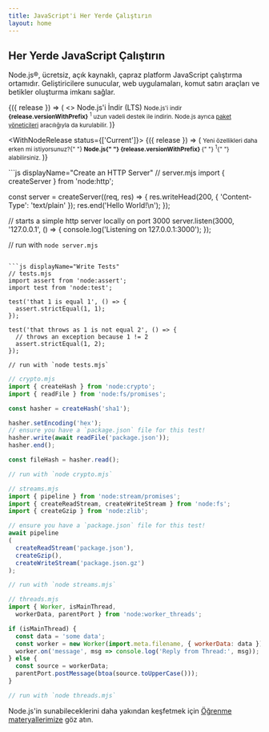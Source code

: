 ```yaml
---
title: JavaScript'i Her Yerde Çalıştırın
layout: home
---
```


<section>
<WithBadge section="index" />

<div>
  <h1 className="special">Her Yerde JavaScript Çalıştırın</h1>

  Node.js®, ücretsiz, açık kaynaklı, çapraz platform JavaScript çalıştırma ortamıdır. Geliştiricilere sunucular, web uygulamaları, komut satırı araçları ve betikler oluşturma imkanı sağlar.
</div>

<div>
  <WithNodeRelease status={['LTS']}>
    {({ release }) => (
      <>
        <DownloadButton release={release}>Node.js'i İndir (LTS)</DownloadButton>
        <small>
          Node.js'i indir <b>{release.versionWithPrefix}</b>
          <sup title="Mevcut platformunuz için bir Node.js yükleyicisi indirir">1</sup> uzun vadeli destek ile indirin.
          Node.js ayrıca <a href="/download/package-manager">paket yöneticileri</a> aracılığıyla da kurulabilir.
        </small>
      </>
    )}
  </WithNodeRelease>

  <WithNodeRelease status={['Current']}>
    {({ release }) => (
      <small>
        Yeni özellikleri daha erken mi istiyorsunuz?{" "}
        <b>
          Node.js{" "}
          <DownloadLink release={release}>
            {release.versionWithPrefix}
          </DownloadLink>
        </b>{" "}
        <sup title="Geçerli platformunuz için bir Node.js yükleyicisi indirir">1</sup>{" "}
        alabilirsiniz.
      </small>
    )}
  </WithNodeRelease>
</div>
</section>

<section>
<div>
  ```js displayName="Create an HTTP Server"
  // server.mjs
  import { createServer } from 'node:http';

  const server = createServer((req, res) => {
    res.writeHead(200, { 'Content-Type': 'text/plain' });
    res.end('Hello World!\n');
  });

  // starts a simple http server locally on port 3000
  server.listen(3000, '127.0.0.1', () => {
    console.log('Listening on 127.0.0.1:3000');
  });

  // run with `node server.mjs`
  ```

  ```js displayName="Write Tests"
  // tests.mjs
  import assert from 'node:assert';
  import test from 'node:test';

  test('that 1 is equal 1', () => {
    assert.strictEqual(1, 1);
  });

  test('that throws as 1 is not equal 2', () => {
    // throws an exception because 1 != 2
    assert.strictEqual(1, 2);
  });

  // run with `node tests.mjs`
  ```

  ```js displayName="Read and Hash a File"
  // crypto.mjs
  import { createHash } from 'node:crypto';
  import { readFile } from 'node:fs/promises';

  const hasher = createHash('sha1');

  hasher.setEncoding('hex');
  // ensure you have a `package.json` file for this test!
  hasher.write(await readFile('package.json'));
  hasher.end();

  const fileHash = hasher.read();

  // run with `node crypto.mjs`
  ```

  ```js displayName="Streams Pipeline"
  // streams.mjs
  import { pipeline } from 'node:stream/promises';
  import { createReadStream, createWriteStream } from 'node:fs';
  import { createGzip } from 'node:zlib';

  // ensure you have a `package.json` file for this test!
  await pipeline
  (
    createReadStream('package.json'),
    createGzip(),
    createWriteStream('package.json.gz')
  );

  // run with `node streams.mjs`
  ```

  ```js displayName="Work with Threads"
  // threads.mjs
  import { Worker, isMainThread,
    workerData, parentPort } from 'node:worker_threads';

  if (isMainThread) {
    const data = 'some data';
    const worker = new Worker(import.meta.filename, { workerData: data });
    worker.on('message', msg => console.log('Reply from Thread:', msg));
  } else {
    const source = workerData;
    parentPort.postMessage(btoa(source.toUpperCase()));
  }

  // run with `node threads.mjs`
  ```
</div>

Node.js'in sunabileceklerini daha yakından keşfetmek için [Öğrenme materyallerimize](/learn) göz atın.
</section>
